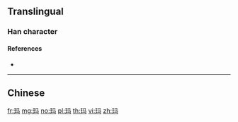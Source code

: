 {{character info/new}}
{{also|瑪}}
==Translingual==

===Han character===
{{Han char|rn=96|rad=玉|as=03|sn=7|four=|canj=MGNVM|ids=⿰王马}}

====References====
* {{Han ref|kx=0727.251|hdz=21102.170|uh=739B}}

----

==Chinese==
{{zh-see|瑪}}

[[fr:玛]]
[[mg:玛]]
[[no:玛]]
[[pl:玛]]
[[th:玛]]
[[vi:玛]]
[[zh:玛]]